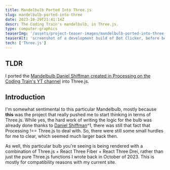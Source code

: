 ```yaml
---
title: Mandelbulb Ported Into Three.js
slug: mandelbulb-ported-into-three
date: 2023-10-29T21:41:14Z
descr: The Coding Train's mandelbulb, in Three.js.
type: computer-graphics
teaserImg: '/assets/project-teaser-images/mandelbulb-ported-into-three-v1-1.png'
teaserAlt: 'screenshot of a development build of Bot Clicker, before being officially released to the public.'
tech: ['Three.js']
---
```


## TLDR

I ported the [Mandelbulb Daniel Shiffman created in Processing on the Coding Train's YT channel](https://www.youtube.com/watch?v=NJCiUVGiNyA) into Three.js. 

## Introduction

I'm somewhat sentimental to this particular Mandelbulb, mostly because **this** was the project that really pushed me to start thinking in terms of Three.js. While yes, the hard work of writing the logic for the bulb was already done thanks to [Daniel Shiffman](https://twitter.com/shiffman)^1, there was still that fact that Processing !== Three.js to deal with. So, there were still some small hurdles for me to clear, which seemed much larger back then.

As well, this particular bulb you're seeing is being rendered with a combination of Three.js + React Three Fiber + React Three Drei, rather than just the pure Three.js functions I wrote back in October of 2023. This is mostly for compatibility reasons with my current site.
